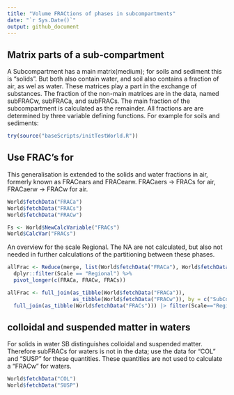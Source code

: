 ```yaml
---
title: "Volume FRACtions of phases in subcompartments"
date: "`r Sys.Date()`"
output: github_document
---
```


## Matrix parts of a sub-compartment
A Subcompartment has a main matrix(medium); for soils and sediment this is "solids". But both also contain water, and soil also contains a fraction of air, as wel as water. These matrices play a part in the exchange of substances. The fraction of the non-main matrices are in the data, named subFRACw, subFRACa, and subFRACs. The main fraction of the subcompartment is calculated as the remainder. All fractions are are determined by three variable defining functions. For example for soils and sediments:

```r
try(source("baseScripts/initTestWorld.R"))
```

## Use FRAC's for 
This generalisation is extended to the solids and water fractions in air, formerly known as FRACears and FRACearw.
FRACaers -> FRACs for air, FRACaerw -> FRACw for air.

```r

World$fetchData("FRACa")
World$fetchData("FRACs")
World$fetchData("FRACw")

Fs <- World$NewCalcVariable("FRACs")
World$CalcVar("FRACs")


```
An overview for the scale Regional. The NA are not calculated, but also not needed in further calculations of the partitioning between these phases.

```r
allFrac <- Reduce(merge, list(World$fetchData("FRACa"), World$fetchData("FRACw"), World$fetchData("FRACs"))) %>%
  dplyr::filter(Scale == "Regional") %>%
  pivot_longer(c(FRACa, FRACw, FRACs))

allFrac <- full_join(as_tibble(World$fetchData("FRACa")),
                     as_tibble(World$fetchData("FRACw")), by = c("SubCompart","Scale")) |> 
  full_join(as_tibble(World$fetchData("FRACs"))) |> filter(Scale=="Regional") |> print()
```

## colloidal and suspended matter in waters
For solids in water SB distinguishes colloidal and suspended matter. Therefore subFRACs for waters is not in the data; use the data for "COL" and "SUSP" for these quantities. These quantities are not used to calculate a "FRACw" for waters.
```r
World$fetchData("COL")
World$fetchData("SUSP")
```

